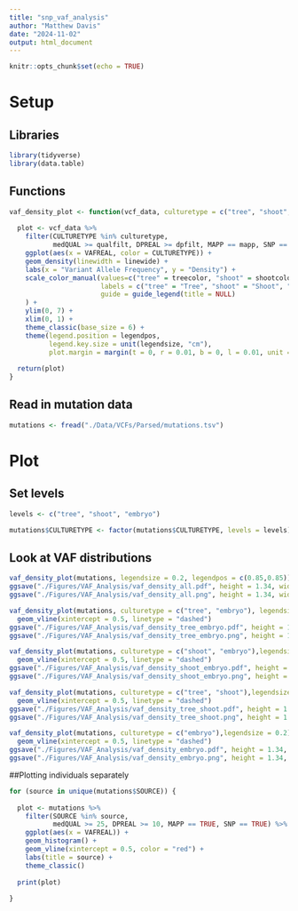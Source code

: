 ```yaml
---
title: "snp_vaf_analysis"
author: "Matthew Davis"
date: "2024-11-02"
output: html_document
---
```


```r
knitr::opts_chunk$set(echo = TRUE)
```

# Setup
## Libraries
```r
library(tidyverse)
library(data.table)
```

## Functions
```r
vaf_density_plot <- function(vcf_data, culturetype = c("tree", "shoot", "embryo"), qualfilt = 25, dpfilt = 10, mapp = TRUE, snp = TRUE, linewide = 1, legendsize = .5, legendpos = "bottom", treecolor = "darkseagreen4", shootcolor = "darkseagreen2", embryocolor = "goldenrod1"){
  
  plot <- vcf_data %>%
    filter(CULTURETYPE %in% culturetype,
           medQUAL >= qualfilt, DPREAL >= dpfilt, MAPP == mapp, SNP == snp) %>%
    ggplot(aes(x = VAFREAL, color = CULTURETYPE)) +
    geom_density(linewidth = linewide) +
    labs(x = "Variant Allele Frequency", y = "Density") +
    scale_color_manual(values=c("tree" = treecolor, "shoot" = shootcolor, "embryo" = embryocolor),
                       labels = c("tree" = "Tree", "shoot" = "Shoot", "embryo" = "Embryo"),
                       guide = guide_legend(title = NULL)
    ) +
    ylim(0, 7) +
    xlim(0, 1) +
    theme_classic(base_size = 6) + 
    theme(legend.position = legendpos,
          legend.key.size = unit(legendsize, "cm"),
          plot.margin = margin(t = 0, r = 0.01, b = 0, l = 0.01, unit = "cm"))
  
  return(plot)
}
```


## Read in mutation data
```r
mutations <- fread("./Data/VCFs/Parsed/mutations.tsv")
```

# Plot
## Set levels
```r
levels <- c("tree", "shoot", "embryo")

mutations$CULTURETYPE <- factor(mutations$CULTURETYPE, levels = levels)
```

## Look at VAF distributions
```r
vaf_density_plot(mutations, legendsize = 0.2, legendpos = c(0.85,0.85))
ggsave("./Figures/VAF_Analysis/vaf_density_all.pdf", height = 1.34, width = 1.95)
ggsave("./Figures/VAF_Analysis/vaf_density_all.png", height = 1.34, width = 1.95)

vaf_density_plot(mutations, culturetype = c("tree", "embryo"), legendsize = 0.2) +
  geom_vline(xintercept = 0.5, linetype = "dashed")
ggsave("./Figures/VAF_Analysis/vaf_density_tree_embryo.pdf", height = 1.34, width = 1.95)
ggsave("./Figures/VAF_Analysis/vaf_density_tree_embryo.png", height = 1.34, width = 1.95)

vaf_density_plot(mutations, culturetype = c("shoot", "embryo"),legendsize = 0.2) +
  geom_vline(xintercept = 0.5, linetype = "dashed")
ggsave("./Figures/VAF_Analysis/vaf_density_shoot_embryo.pdf", height = 1.34, width = 1.95)
ggsave("./Figures/VAF_Analysis/vaf_density_shoot_embryo.png", height = 1.34, width = 1.95)

vaf_density_plot(mutations, culturetype = c("tree", "shoot"),legendsize = 0.2) +
  geom_vline(xintercept = 0.5, linetype = "dashed")
ggsave("./Figures/VAF_Analysis/vaf_density_tree_shoot.pdf", height = 1.34, width = 1.95)
ggsave("./Figures/VAF_Analysis/vaf_density_tree_shoot.png", height = 1.34, width = 1.95)

vaf_density_plot(mutations, culturetype = c("embryo"),legendsize = 0.2) +
  geom_vline(xintercept = 0.5, linetype = "dashed")
ggsave("./Figures/VAF_Analysis/vaf_density_embryo.pdf", height = 1.34, width = 1.95)
ggsave("./Figures/VAF_Analysis/vaf_density_embryo.png", height = 1.34, width = 1.95)
```

##Plotting individuals separately
```r
for (source in unique(mutations$SOURCE)) {
  
  plot <- mutations %>%
    filter(SOURCE %in% source,
           medQUAL >= 25, DPREAL >= 10, MAPP == TRUE, SNP == TRUE) %>%
    ggplot(aes(x = VAFREAL)) + 
    geom_histogram() +
    geom_vline(xintercept = 0.5, color = "red") +
    labs(title = source) +
    theme_classic()
  
  print(plot)
  
}
```

